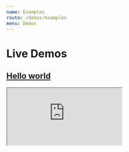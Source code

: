 ```yaml
---
name: Examples
route: /demos/examples
menu: Demos
---
```



# Live Demos

## [Hello world](https://codesandbox.io/s/yqyymqn8z1)

<iframe
  src="https://codesandbox.io/embed/yqyymqn8z1?fontsize=14&hidenavigation=1&view=preview"
  title="React Morph Player Demo"
  style={{
    width: '100%',
    height: '500px',
    border: '0',
    borderRadius: ' 4px',
    overflow: 'hidden',
  }}
  sandbox="allow-modals allow-forms allow-popups allow-scripts allow-same-origin"
/>

## [Apple App Store](https://codesandbox.io/s/7ywk4o0xmj)

React Router page animation.

<iframe
  src="https://codesandbox.io/embed/7ywk4o0xmj?fontsize=14&hidenavigation=1&view=preview"
  title="React Morph Player Demo"
  style={{
    width: '100%',
    height: '500px',
    border: '0',
    borderRadius: ' 4px',
    overflow: 'hidden',
  }}
  sandbox="allow-modals allow-forms allow-popups allow-scripts allow-same-origin"
/>

## [Player](https://codesandbox.io/s/jpnq33q47w)

React Router page animation.

<iframe
  src="https://codesandbox.io/embed/jpnq33q47w?fontsize=14&hidenavigation=1&view=preview"
  title="React Morph Player Demo"
  style={{
    width: '100%',
    height: '500px',
    border: '0',
    borderRadius: ' 4px',
    overflow: 'hidden',
  }}
  sandbox="allow-modals allow-forms allow-popups allow-scripts allow-same-origin"
/>
